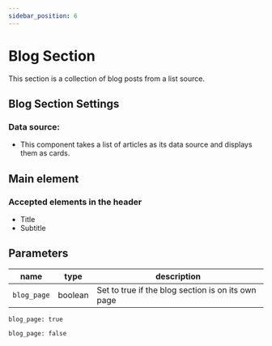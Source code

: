 ```yaml
---
sidebar_position: 6
---
```


# Blog Section

This section is a collection of blog posts from a list source.

## Blog Section Settings

### Data source:
  - This component takes a list of articles as its data source and displays them as cards.

## Main element

### Accepted elements in the header
- Title
- Subtitle

## Parameters

name | type | description
--- | --- | ---
`blog_page` | boolean | Set to true if the blog section is on its own page

```
blog_page: true
```

```
blog_page: false
```